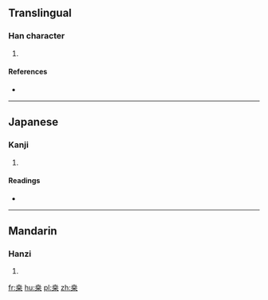 {{also|桑}}
==Translingual==

===Han character===
{{Han char|rn=75|rad=木|as=06|sn=10|four=|canj=JTD}}

# {{defn|Han|sort=木06}}

====References====
* {{Han ref|kx=0526.040|dkj=14685|hdz=21176.120|uh=6852|ud=26706}}

----

==Japanese==

===Kanji===
{{ja-kanji|grade=|rs=木06}}

# {{defn|lang=ja|sort=木06}}

====Readings====
* {{ja-readings|on=[[そう]] (sō)|kun=[[くわ]] (kuwa)}}

----

==Mandarin==

===Hanzi===
{{cmn-hanzi|pin=[[sāng]] ([[sang1]])|wg=sang<sup>1</sup>}}

# {{defn|lang=cmn|sort=木06}}

[[fr:桒]]
[[hu:桒]]
[[pl:桒]]
[[zh:桒]]